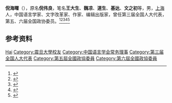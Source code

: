 {{Otheruses|other=名为基达的其他人物|基达}}

'''倪海曙'''（{{bd|1918年||1988年|}}），原名'''倪伟良'''，笔名'''王大生'''、'''魏凉'''、'''道生'''、'''基达'''、'''文之初'''等，男，[[上海|上海]]人，中国语言学家、文字改革家、作家、编辑出版家，曾任第三届全国人大代表，第五、六届全国政协委员。<ref>{{Cite book|title=历届全国政协委员人名辞典|author=|publisher=中国国际广播出版社|year=1996|isbn=9787507813746|location=北京|pages=286}}</ref><ref>{{Cite book|title=中华人民共和国职官志|author=何虎生, 李耀东, 向常福主编|publisher=中国社会出版社|year=2003|isbn=9787800883934|location=北京|pages=}}</ref><ref>{{Cite book|title=中华当代文化名人大辞典|author=张品兴, 殷登祥, 陈有进等主编|publisher=中国广播电视出版社|year=1992|isbn=9787504315137|location=北京|pages=}}</ref><ref>{{Cite book|title=20世纪中华人物名字号辞典|author=周家珍编著|publisher=法律出版社|year=2000|isbn=9787503628320|location=北京|pages=}}</ref><ref>{{Cite book|title=中国近现代人物别名词典|author=徐为民编|publisher=沈阳出版社|year=1993|isbn=|location=沈阳|pages=}}</ref>

== 参考资料 ==
{{reflist}}

{{中国文字改革委员会拼音方案委员会}}
{{Navboxes
| title  = 倪海曙在[[中国语言学会|中国语言学会]]的职务
| list1  =
{{中国语言学会第一届理事会}}
}}

{{Authority control}}
{{DEFAULTSORT:Ni倪}}
[[Category:倪姓|Hai]]
[[Category:震旦大學校友|Category:震旦大學校友]]
[[Category:中国语言学会常务理事|Category:中国语言学会常务理事]]
[[Category:第三届全国人大代表|Category:第三届全国人大代表]]
[[Category:第五屆全國政協委員|Category:第五屆全國政協委員]]
[[Category:第六屆全國政協委員|Category:第六屆全國政協委員]]

{{中国人物小作品}}